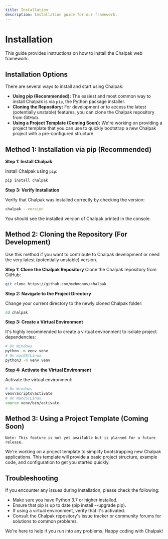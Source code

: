 ```yaml
---
title: Installation
description: Installation guide for our framework.
---
```


# Installation

This guide provides instructions on how to install the Chalpak web framework.

## Installation Options

There are several ways to install and start using Chalpak:

-   **Using pip (Recommended):** The easiest and most common way to install Chalpak is via `pip`, the Python package installer.
-   **Cloning the Repository:** For development or to access the latest (potentially unstable) features, you can clone the Chalpak repository from GitHub.
-   **Using a Project Template (Coming Soon):** We're working on providing a project template that you can use to quickly bootstrap a new Chalpak project with a pre-configured structure. 

## Method 1: Installation via pip (Recommended)

**Step 1: Install Chalpak**

Install Chalpak using `pip`:

```bash
pip install chalpak
```
**Step 3: Verify Installation**

Verify that Chalpak was installed correctly by checking the version:

```bash
chalpak --version
```
You should see the installed version of Chalpak printed in the console.

## Method 2: Cloning the Repository (For Development)
Use this method if you want to contribute to Chalpak development or need the very latest (potentially unstable) version.

**Step 1: Clone the Chalpak Repository**
Clone the Chalpak repository from GitHub:

```bash
git clone https://github.com/mehmonov/chalpak
```
**Step 2: Navigate to the Project Directory**

Change your current directory to the newly cloned Chalpak folder:

```bash
cd chalpak
```

**Step 3: Create a Virtual Environment**

It's highly recommended to create a virtual environment to isolate project dependencies:

```bash
# On Windows
python -m venv venv
# On macOS/Linux
python3 -m venv venv
```
**Step 4: Activate the Virtual Environment**

Activate the virtual environment:

```bash
# On Windows
venv\Scripts\activate
# On macOS/Linux
source venv/bin/activate
```

## Method 3: Using a Project Template (Coming Soon)

    Note: This feature is not yet available but is planned for a future release.

We're working on a project template to simplify bootstrapping new Chalpak applications. This template will provide a basic project structure, example code, and configuration to get you started quickly.


## Troubleshooting

If you encounter any issues during installation, please check the following:

-  Make sure you have Python 3.7 or higher installed.
-  Ensure that pip is up to date (pip install --upgrade pip).
-  If using a virtual environment, verify that it's activated.
-  Consult the Chalpak repository's issue tracker or community forums for solutions to common problems.

We're here to help if you run into any problems. Happy coding with Chalpak!